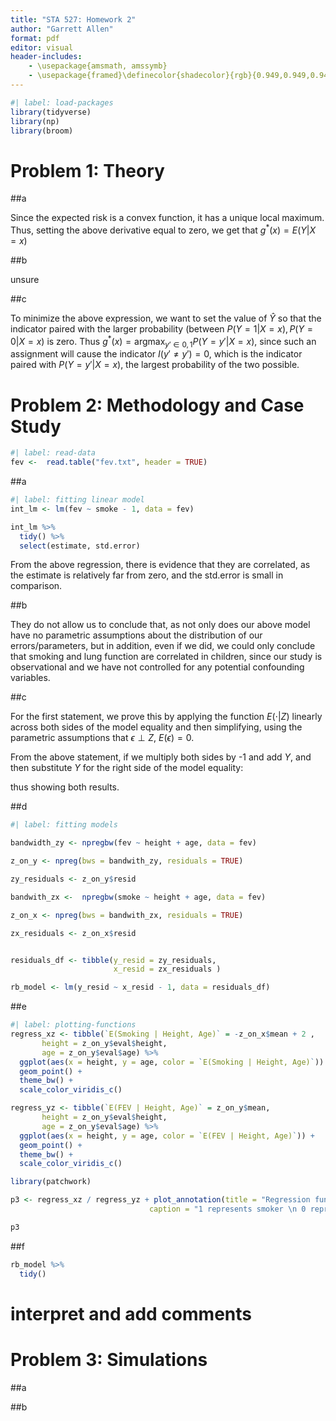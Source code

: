 ```yaml
---
title: "STA 527: Homework 2"
author: "Garrett Allen"
format: pdf
editor: visual
header-includes:
    - \usepackage{amsmath, amssymb}
    - \usepackage{framed}\definecolor{shadecolor}{rgb}{0.949,0.949,0.949}
---
```


```r
#| label: load-packages
library(tidyverse)
library(np)
library(broom)
```

# Problem 1: Theory

##a

```{=tex}

\begin{align}
E(L(Y, \hat{Y}) | X = x) &= E((Y - \hat{Y})^2 | X = x) \\
&= E(Y^2 | X = x) - 2E(Y\hat{Y} | X = x) + E(\hat{Y}^2) \\
&= Var(Y | X = x) + E(Y | X = x)^2 -2E(Y | X = x)\hat{Y} + \hat{Y}^2 \\
&= Var(Y | X = x) + E(Y - \hat{Y} | X = x)^2 \implies \\
\frac{d}{d\hat{Y}} E(L(Y, \hat{Y})) &= -2(E(Y | X = x) - \hat{Y}) \\
\end{align}
```
Since the expected risk is a convex function, it has a unique local maximum. Thus, setting the above derivative equal to zero, we get that $g^*(x) = E(Y|X = x)$ 

##b

```{=tex}

\begin{align}
E(L(Y, \hat{Y}) | X = x) &= E(|Y - \hat{Y}| | X = x) \\
&= \int_{-\infty}^\infty |Y - \hat{Y}| p_{Y|X}(y) dy \\

\end{align}

```

unsure

##c

```{=tex}

\begin{align}
E(L(Y, \hat{Y}) | X = x) &= E(I(Y \neq \hat{Y}) | X = x) \\
&=  P(Y = 1 | X = x)I(1 \neq \hat{Y}) + P(Y = 0 | X = x)I(0 \neq \hat{Y})  \\

\end{align}

```
To minimize the above expression, we want to set the value of $\hat{Y}$ so that
the indicator paired with the larger probability (between $P(Y = 1 | X = x), P(Y = 0 | X = x)$ is zero. Thus $g^*(x) = \textrm{argmax}_{y' \in {0,1}} P(Y = y' | X = x)$, since such an assignment will cause the indicator $I(y' \neq y') = 0$, which is the indicator paired with $P(Y = y' | X = x)$, the largest probability of the two possible.

# Problem 2: Methodology and Case Study

```r
#| label: read-data
fev <-  read.table("fev.txt", header = TRUE)
```

##a

```r
#| label: fitting linear model
int_lm <- lm(fev ~ smoke - 1, data = fev)

int_lm %>% 
  tidy() %>% 
  select(estimate, std.error)
```

From the above regression, there is evidence that they are correlated, as the estimate is relatively far from zero, and the std.error is small in comparison. 

##b

They do not allow us to conclude that, as not only does our above model have no parametric assumptions about the distribution of our errors/parameters, but in addition, even if we did, we could only conclude that smoking and lung function are correlated in children, since our study is observational and we have not controlled for any potential confounding variables. 

##c

For the first statement, we prove this by applying the function $E(\cdot | Z)$ linearly across both sides of the model equality and then simplifying, using the parametric assumptions that $\epsilon \perp Z$, $E(\epsilon) = 0$.

```{=tex}
\begin{align}
Y &= \beta_1X + g^*(Z) + \epsilon \\implies \\
E(Y|Z) &= E(\beta_1 X | Z) + E(g^*(Z) | Z) + E(\epsilon | Z) \\
&= \beta_1 E(X | Z) + g^*(Z)E(1 | Z) + E(\epsilon) \\
&= \beta_1 E(X | Z) + g^*(Z)
\end{align}
```

From the above statement, if we multiply both sides by -1 and add $Y$, and then substitute $Y$ for the right side of the model equality:

```{=tex}
Y - E(Y|Z) &= Y - (\beta_1 E(X | Z) + g^*(Z)) \\
&= \beta_1X + g^*(Z) + \epsilon - (\beta_1 E(X | Z) + g^*(Z)) \\
&= \beta_1(X - E(X|Z)) + \epsilon
```

thus showing both results. 

##d

```r
#| label: fitting models

bandwidth_zy <- npregbw(fev ~ height + age, data = fev)

z_on_y <- npreg(bws = bandwith_zy, residuals = TRUE)

zy_residuals <- z_on_y$resid

bandwith_zx <-  npregbw(smoke ~ height + age, data = fev)

z_on_x <- npreg(bws = bandwith_zx, residuals = TRUE)

zx_residuals <- z_on_x$resid


residuals_df <- tibble(y_resid = zy_residuals, 
                       x_resid = zx_residuals )

rb_model <- lm(y_resid ~ x_resid - 1, data = residuals_df) 

```


##e

```r
#| label: plotting-functions
regress_xz <- tibble(`E(Smoking | Height, Age)` = -z_on_x$mean + 2 , 
       height = z_on_y$eval$height,
       age = z_on_y$eval$age) %>% 
  ggplot(aes(x = height, y = age, color = `E(Smoking | Height, Age)`)) + 
  geom_point() + 
  theme_bw() + 
  scale_color_viridis_c()

regress_yz <- tibble(`E(FEV | Height, Age)` = z_on_y$mean, 
       height = z_on_y$eval$height,
       age = z_on_y$eval$age) %>% 
  ggplot(aes(x = height, y = age, color = `E(FEV | Height, Age)`)) + 
  geom_point() + 
  theme_bw() + 
  scale_color_viridis_c()

library(patchwork)

p3 <- regress_xz / regress_yz + plot_annotation(title = "Regression functions for Y|Z, X|Z",
                               caption = "1 represents smoker \n 0 represents non-smoker")

p3
```

##f

```r
rb_model %>% 
  tidy()
```

# interpret and add comments 

# Problem 3: Simulations

##a

##b
